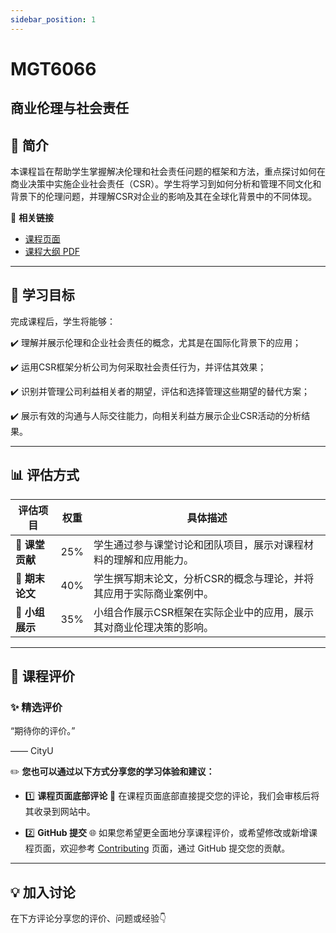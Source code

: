 ```yaml
---
sidebar_position: 1
---
```


# MGT6066
## 商业伦理与社会责任

## **📘 简介**
本课程旨在帮助学生掌握解决伦理和社会责任问题的框架和方法，重点探讨如何在商业决策中实施企业社会责任（CSR）。学生将学习到如何分析和管理不同文化和背景下的伦理问题，并理解CSR对企业的影响及其在全球化背景中的不同体现。

🔗 **相关链接**
- [课程页面](https://www.cityu.edu.hk/catalogue/pg/202425/course/MGT6066.htm)
- [课程大纲 PDF](https://www.cityu.edu.hk/catalogue/pg/202425/course/MGT6066.pdf)

---

## **🎯 学习目标**

完成课程后，学生将能够：

✔️ 理解并展示伦理和企业社会责任的概念，尤其是在国际化背景下的应用；

✔️ 运用CSR框架分析公司为何采取社会责任行为，并评估其效果；

✔️ 识别并管理公司利益相关者的期望，评估和选择管理这些期望的替代方案；

✔️ 展示有效的沟通与人际交往能力，向相关利益方展示企业CSR活动的分析结果。

---

## **📊 评估方式**

| **评估项目**           | **权重** | **具体描述**                                                                                       |
|-----------------------|---------|---------------------------------------------------------------------------------------------------|
| **📄 课堂贡献**        | 25%     | 学生通过参与课堂讨论和团队项目，展示对课程材料的理解和应用能力。                              |
| **📄 期末论文**        | 40%     | 学生撰写期末论文，分析CSR的概念与理论，并将其应用于实际商业案例中。                            |
| **📄 小组展示**        | 35%     | 小组合作展示CSR框架在实际企业中的应用，展示其对商业伦理决策的影响。                           |

---

## **💬 课程评价**

### ✨ **精选评价**
<div className={commentStyles.commentBox}>
    <p className={commentStyles.commentText}>
        “期待你的评价。”
    </p>
    <p className={commentStyles.commentAuthor}>—— CityU</p>
</div>

✏️ **您也可以通过以下方式分享您的学习体验和建议：**

- 1️⃣ **课程页面底部评论**
💬 在课程页面底部直接提交您的评论，我们会审核后将其收录到网站中。

- 2️⃣ **GitHub 提交**
🌐 如果您希望更全面地分享课程评价，或希望修改或新增课程页面，欢迎参考 [Contributing](https://penjc.github.io/CityU/contributing) 页面，通过 GitHub 提交您的贡献。


---

## **💡 加入讨论**

在下方评论分享您的评价、问题或经验👇
<Utterances />